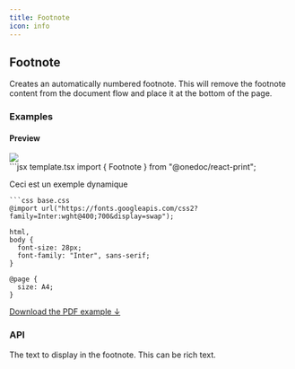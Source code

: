 ```yaml
---
title: Footnote
icon: info
---
```


## Footnote

Creates an automatically numbered footnote. This will remove the footnote content from the document flow and place it at the bottom of the page.

### Examples

#### Preview

<Frame type="glass"><img className="shadow shadow-black/20" src="../../images/previews/footnote-7404e94f/document.1.jpg" style={{ height: '400px' }} /></Frame>

<div style={{paddingTop: "1rem", paddingBottom: "1rem"}}><CodeGroup>
```jsx template.tsx
import { Footnote } from "@onedoc/react-print";

<Footnote>Ceci est un exemple dynamique</Footnote>
```
```css base.css
@import url("https://fonts.googleapis.com/css2?family=Inter:wght@400;700&display=swap");

html,
body {
  font-size: 28px;
  font-family: "Inter", sans-serif;
}

@page {
  size: A4;
}

```
</CodeGroup></div>

<a href="../../images/previews/footnote-7404e94f/document.pdf">Download the PDF example ↓</a>

### API

<ResponseField name="Props">
<Expandable defaultOpen={true} title="Show available props">
<ResponseField name="children" type="React.ReactNode" required={true}>The text to display in the footnote. This can be rich text.</ResponseField>
</Expandable></ResponseField>
